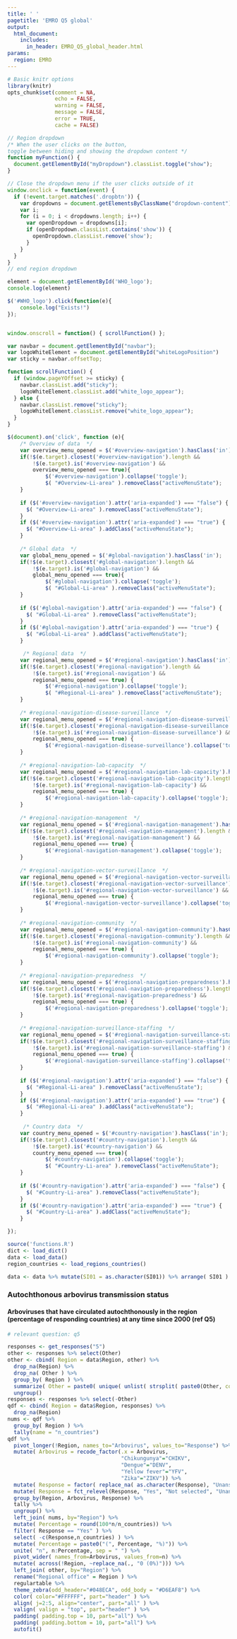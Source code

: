 ```yaml
---
title: ' '
pagetitle: 'EMRO Q5 global'
output:
  html_document:
    includes:
      in_header: EMRO_Q5_global_header.html
params:
  region: EMRO
---
```


```r
# Basic knitr options
library(knitr)
opts_chunk$set(comment = NA, 
               echo = FALSE,
               warning = FALSE, 
               message = FALSE, 
               error = TRUE, 
               cache = FALSE)
```

```js
// Region dropdown
/* When the user clicks on the button,
toggle between hiding and showing the dropdown content */
function myFunction() {
  document.getElementById("myDropdown").classList.toggle("show");
}

// Close the dropdown menu if the user clicks outside of it
window.onclick = function(event) {
  if (!event.target.matches('.dropbtn')) {
    var dropdowns = document.getElementsByClassName("dropdown-content");
    var i;
    for (i = 0; i < dropdowns.length; i++) {
      var openDropdown = dropdowns[i];
      if (openDropdown.classList.contains('show')) {
        openDropdown.classList.remove('show');
      }
    }
  }
}
// end region dropdown

element = document.getElementById('WHO_logo');
console.log(element)

$('#WHO_logo').click(function(e){
    console.log("Exists!")
});


window.onscroll = function() { scrollFunction() };

var navbar = document.getElementById("navbar");
var logoWhiteElement = document.getElementById("whiteLogoPosition")
var sticky = navbar.offsetTop;

function scrollFunction() {
  if (window.pageYOffset >= sticky) {
    navbar.classList.add("sticky");
    logoWhiteElement.classList.add("white_logo_appear");
  } else {
    navbar.classList.remove("sticky");
    logoWhiteElement.classList.remove("white_logo_appear");
  }
}

$(document).on('click', function (e){
    /* Overview of data  */
    var overview_menu_opened = $('#overview-navigation').hasClass('in');
    if(!$(e.target).closest('#overview-navigation').length &&
        !$(e.target).is('#overview-navigation') &&
        overview_menu_opened === true){
            $('#overview-navigation').collapse('toggle');
            $( "#Overview-Li-area" ).removeClass("activeMenuState");
    }
    
    if ($('#overview-navigation').attr('aria-expanded') === "false") {
      $( "#Overview-Li-area" ).removeClass("activeMenuState");
    }
    if ($('#overview-navigation').attr('aria-expanded') === "true") {
      $( "#Overview-Li-area" ).addClass("activeMenuState");
    }
    
    /* Global data  */
    var global_menu_opened = $('#global-navigation').hasClass('in');
    if(!$(e.target).closest('#global-navigation').length &&
        !$(e.target).is('#global-navigation') &&
        global_menu_opened === true){
            $('#global-navigation').collapse('toggle');
            $( "#Global-Li-area" ).removeClass("activeMenuState");
    }
    
    if ($('#global-navigation').attr('aria-expanded') === "false") {
      $( "#Global-Li-area" ).removeClass("activeMenuState");
    }
    if ($('#global-navigation').attr('aria-expanded') === "true") {
      $( "#Global-Li-area" ).addClass("activeMenuState");
    }

     /* Regional data  */
    var regional_menu_opened = $('#regional-navigation').hasClass('in');
    if(!$(e.target).closest('#regional-navigation').length &&
        !$(e.target).is('#regional-navigation') &&
        regional_menu_opened === true) {
            $('#regional-navigation').collapse('toggle');
            $( "#Regional-Li-area" ).removeClass("activeMenuState");
    }
    
    /* #regional-navigation-disease-surveillance  */
    var regional_menu_opened = $('#regional-navigation-disease-surveillance').hasClass('in');
    if(!$(e.target).closest('#regional-navigation-disease-surveillance').length &&
        !$(e.target).is('#regional-navigation-disease-surveillance') &&
        regional_menu_opened === true) {
            $('#regional-navigation-disease-surveillance').collapse('toggle');
    }
    
    /* #regional-navigation-lab-capacity  */
    var regional_menu_opened = $('#regional-navigation-lab-capacity').hasClass('in');
    if(!$(e.target).closest('#regional-navigation-lab-capacity').length &&
        !$(e.target).is('#regional-navigation-lab-capacity') &&
        regional_menu_opened === true) {
            $('#regional-navigation-lab-capacity').collapse('toggle');
    }
    
    /* #regional-navigation-management  */
    var regional_menu_opened = $('#regional-navigation-management').hasClass('in');
    if(!$(e.target).closest('#regional-navigation-management').length &&
        !$(e.target).is('#regional-navigation-management') &&
        regional_menu_opened === true) {
            $('#regional-navigation-management').collapse('toggle');
    }
    
    /* #regional-navigation-vector-surveillance  */
    var regional_menu_opened = $('#regional-navigation-vector-surveillance').hasClass('in');
    if(!$(e.target).closest('#regional-navigation-vector-surveillance').length &&
        !$(e.target).is('#regional-navigation-vector-surveillance') &&
        regional_menu_opened === true) {
            $('#regional-navigation-vector-surveillance').collapse('toggle');
    }
    
    /* #regional-navigation-community  */
    var regional_menu_opened = $('#regional-navigation-community').hasClass('in');
    if(!$(e.target).closest('#regional-navigation-community').length &&
        !$(e.target).is('#regional-navigation-community') &&
        regional_menu_opened === true) {
            $('#regional-navigation-community').collapse('toggle');
    }
    
    /* #regional-navigation-preparedness  */
    var regional_menu_opened = $('#regional-navigation-preparedness').hasClass('in');
    if(!$(e.target).closest('#regional-navigation-preparedness').length &&
        !$(e.target).is('#regional-navigation-preparedness') &&
        regional_menu_opened === true) {
            $('#regional-navigation-preparedness').collapse('toggle');
    }
    
    /* #regional-navigation-surveillance-staffing  */
    var regional_menu_opened = $('#regional-navigation-surveillance-staffing').hasClass('in');
    if(!$(e.target).closest('#regional-navigation-surveillance-staffing').length &&
        !$(e.target).is('#regional-navigation-surveillance-staffing') &&
        regional_menu_opened === true) {
            $('#regional-navigation-surveillance-staffing').collapse('toggle');
    }
    
    if ($('#regional-navigation').attr('aria-expanded') === "false") {
      $( "#Regional-Li-area" ).removeClass("activeMenuState");
    }
    if ($('#regional-navigation').attr('aria-expanded') === "true") {
      $( "#Regional-Li-area" ).addClass("activeMenuState");
    }
     
     /* Country data  */
    var country_menu_opened = $('#country-navigation').hasClass('in');
    if(!$(e.target).closest('#country-navigation').length &&
        !$(e.target).is('#country-navigation') &&
        country_menu_opened === true){
            $('#country-navigation').collapse('toggle');
            $( "#Country-Li-area" ).removeClass("activeMenuState");
    }
    
    if ($('#country-navigation').attr('aria-expanded') === "false") {
      $( "#Country-Li-area" ).removeClass("activeMenuState");
    }
    if ($('#country-navigation').attr('aria-expanded') === "true") {
      $( "#Country-Li-area" ).addClass("activeMenuState");
    }

});

```

```r
source('functions.R')
dict <- load_dict()
data <- load_data()
region_countries <- load_regions_countries()
```

```r
data <- data %>% mutate(SI01 = as.character(SI01)) %>% arrange( SI01 )
```

### Autochthonous arbovirus transmission status

#### Arboviruses that have circulated autochthonously in the region (percentage of responding countries) at any time since 2000 (ref Q5)

```r

# relevant question: q5

responses <- get_responses("5")
other <- responses %>% select(Other)
other <- cbind( Region = data$Region, other) %>% 
  drop_na(Region) %>%
  drop_na( Other ) %>%
  group_by( Region ) %>%
  summarize( Other = paste0( unique( unlist( strsplit( paste0(Other, collapse = ", "), ", ", fixed=TRUE))), collapse = ", ")) %>%
  ungroup()
responses <- responses %>% select(-Other) 
qdf <- cbind( Region = data$Region, responses) %>% 
  drop_na(Region) 
nums <- qdf %>% 
  group_by( Region ) %>%
  tally(name = "n_countries")
qdf %>% 
  pivot_longer(!Region, names_to="Arbovirus", values_to="Response") %>% 
  mutate( Arbovirus = recode_factor(.x = Arbovirus,
                                    "Chikungunya"="CHIKV",
                                    "Dengue"="DENV",
                                    "Yellow fever"="YFV",
                                    "Zika"="ZIKV")) %>%
  mutate( Response = factor( replace_na( as.character(Response), "Unanswered"))) %>%
  mutate( Response = fct_relevel(Response, "Yes", "Not selected", "Unanswered")) %>%
  group_by(Region, Arbovirus, Response) %>% 
  tally %>%
  ungroup() %>% 
  left_join( nums, by="Region") %>%
  mutate( Percentage = round(100*n/n_countries)) %>%
  filter( Response == "Yes" ) %>%
  select( -c(Response,n_countries) ) %>%
  mutate( Percentage = paste0("(", Percentage, "%)")) %>%
  unite( "n", n:Percentage, sep = " ") %>%
  pivot_wider( names_from=Arbovirus, values_from=n) %>%
  mutate( across(!Region, ~replace_na(., "0 (0%)"))) %>%
  left_join( other, by="Region") %>%
  rename("Regional office" = Region ) %>%
  regulartable %>% 
  theme_zebra(odd_header="#048ECA", odd_body = "#D6EAF8") %>% 
  color( color="#FFFFFF", part="header" ) %>% 
  align( j=2:5, align="center", part="all" ) %>%
  valign( valign = "top", part="header" ) %>%
  padding( padding.top = 10, part="all") %>%
  padding( padding.bottom = 10, part="all") %>%
  autofit() 

```
